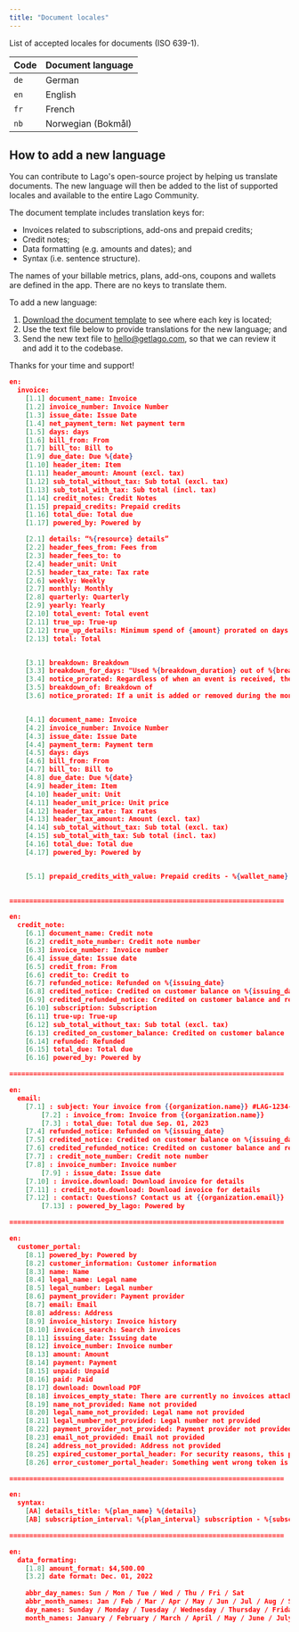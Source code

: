 ```yaml
---
title: "Document locales"
---
```


List of accepted locales for documents (ISO 639-1).

| Code | Document language |
|--|--|
| `de` | German |
| `en` | English |
| `fr` | French |
| `nb` | Norwegian (Bokmål) |

## How to add a new language

You can contribute to Lago's open-source project by helping us translate documents. The new language will then be added to the list of supported locales and available to the entire Lago Community.

The document template includes translation keys for:
- Invoices related to subscriptions, add-ons and prepaid credits;
- Credit notes;
- Data formatting (e.g. amounts and dates); and
- Syntax (i.e. sentence structure).

<Info>
The names of your billable metrics, plans, add-ons, coupons and wallets are defined in the app. There are no keys to translate them.
</Info>

To add a new language:
1. [Download the document template](https://uploads-ssl.webflow.com/635119506e36baf5c267fecd/64d563fb065f76976cf7e3e5_locales-doc-template.pdf) to see where each key is located;
2. Use the text file below to provide translations for the new language; and
3. Send the new text file to [hello@getlago.com](mailto:hello@getlago.com), so that we can review it and add it to the codebase.


Thanks for your time and support!

```json
en:
  invoice:
    [1.1] document_name: Invoice
    [1.2] invoice_number: Invoice Number
    [1.3] issue_date: Issue Date
    [1.4] net_payment_term: Net payment term
    [1.5] days: days
    [1.6] bill_from: From
    [1.7] bill_to: Bill to
    [1.9] due_date: Due %{date}
    [1.10] header_item: Item
    [1.11] header_amount: Amount (excl. tax)
    [1.12] sub_total_without_tax: Sub total (excl. tax)
    [1.13] sub_total_with_tax: Sub total (incl. tax)
    [1.14] credit_notes: Credit Notes
    [1.15] prepaid_credits: Prepaid credits
    [1.16] total_due: Total due
    [1.17] powered_by: Powered by

    [2.1] details: “%{resource} details”
    [2.2] header_fees_from: Fees from
    [2.3] header_fees_to: to
    [2.4] header_unit: Unit
    [2.5] header_tax_rate: Tax rate
    [2.6] weekly: Weekly
    [2.7] monthly: Monthly
    [2.8] quarterly: Quarterly
    [2.9] yearly: Yearly
    [2.10] total_event: Total event
    [2.11] true_up: True-up
    [2.12] true_up_details: Minimum spend of {amount} prorated on days of usage
    [2.13] total: Total


    [3.1] breakdown: Breakdown
    [3.3] breakdown_for_days: "Used %{breakdown_duration} out of %{breakdown_total_duration} days"
    [3.4] notice_prorated: Regardless of when an event is received, the unit is not prorated, we charge the full price.
    [3.5] breakdown_of: Breakdown of
    [3.6] notice_prorated: If a unit is added or removed during the monthly plan, we calculate the prorated price based on the ratio of days remaining or used to the total number of days in the plan. For instance, if 15 days are left in the plan, we multiply the price by 15/31, and if a unit was used for 10 days, we multiply the price by 10/31.


    [4.1] document_name: Invoice
    [4.2] invoice_number: Invoice Number
    [4.3] issue_date: Issue Date
    [4.4] payment_term: Payment term
    [4.5] days: days
    [4.6] bill_from: From
    [4.7] bill_to: Bill to
    [4.8] due_date: Due %{date}
    [4.9] header_item: Item
    [4.10] header_unit: Unit
    [4.11] header_unit_price: Unit price
    [4.12] header_tax_rate: Tax rates
    [4.13] header_tax_amount: Amount (excl. tax)
    [4.14] sub_total_without_tax: Sub total (excl. tax)
    [4.15] sub_total_with_tax: Sub total (incl. tax)
    [4.16] total_due: Total due
    [4.17] powered_by: Powered by


    [5.1] prepaid_credits_with_value: Prepaid credits - %{wallet_name}
    

=====================================================================

en:
  credit_note:
    [6.1] document_name: Credit note
    [6.2] credit_note_number: Credit note number
    [6.3] invoice_number: Invoice number
    [6.4] issue_date: Issue date
    [6.5] credit_from: From
    [6.6] credit_to: Credit to
    [6.7] refunded_notice: Refunded on %{issuing_date}
    [6.8] credited_notice: Credited on customer balance on %{issuing_date}
    [6.9] credited_refunded_notice: Credited on customer balance and refunded on %{issuing_date}
    [6.10] subscription: Subscription
    [6.11] true-up: True-up
    [6.12] sub_total_without_tax: Sub total (excl. tax)
    [6.13] credited_on_customer_balance: Credited on customer balance
    [6.14] refunded: Refunded
    [6.15] total_due: Total due
    [6.16] powered_by: Powered by

=====================================================================

en:
  email:
    [7.1] : subject: Your invoice from {{organization.name}} #LAG-1234-567-981
		[7.2] : invoice_from: Invoice from {{organization.name}}
		[7.3] : total_due: Total due Sep. 01, 2023
    [7.4] refunded_notice: Refunded on %{issuing_date}
    [7.5] credited_notice: Credited on customer balance on %{issuing_date}
    [7.6] credited_refunded_notice: Credited on customer balance and refunded on %{issuing_date}
    [7.7] : credit_note_number: Credit note number
    [7.8] : invoice_number: Invoice number
		[7.9] : issue_date: Issue date
    [7.10] : invoice.download: Download invoice for details
    [7.11] : credit_note.download: Download invoice for details
    [7.12] : contact: Questions? Contact us at {{organization.email}}
		[7.13] : powered_by_lago: Powered by

=====================================================================

en:
  customer_portal:
    [8.1] powered_by: Powered by
    [8.2] customer_information: Customer information
    [8.3] name: Name
    [8.4] legal_name: Legal name
    [8.5] legal_number: Legal number
    [8.6] payment_provider: Payment provider
    [8.7] email: Email
    [8.8] address: Address
    [8.9] invoice_history: Invoice history
    [8.10] invoices_search: Search invoices
    [8.11] issuing_date: Issuing date
    [8.12] invoice_number: Invoice number
    [8.13] amount: Amount
    [8.14] payment: Payment 
    [8.15] unpaid: Unpaid
    [8.16] paid: Paid
    [8.17] download: Download PDF
    [8.18] invoices_empty_state: There are currently no invoices attached to this customer. Please check back later, or contact us if you notice any issues.
    [8.19] name_not_provided: Name not provided
    [8.20] legal_name_not_provided: Legal name not provided
    [8.21] legal_number_not_provided: Legal number not provided
    [8.22] payment_provider_not_provided: Payment provider not provided
    [8.23] email_not_provided: Email not provided
    [8.24] address_not_provided: Address not provided
    [8.25] expired_customer_portal_header: For security reasons, this page has expired
    [8.26] error_customer_portal_header: Something went wrong token is invalid or has expired

=====================================================================

en:
  syntax:
    [AA] details_title: %{plan_name} %{details}
    [AB] subscription_interval: %{plan_interval} subscription - %{subscription_name}

=====================================================================

en:
  data_formating:
    [1.8] amount_format: $4,500.00
    [3.2] date format: Dec. 01, 2022
    
    abbr_day_names: Sun / Mon / Tue / Wed / Thu / Fri / Sat
    abbr_month_names: Jan / Feb / Mar / Apr / May / Jun / Jul / Aug / Sep / Oct / Nov / Dec
    day_names: Sunday / Monday / Tuesday / Wednesday / Thursday / Friday / Saturday
    month_names: January / February / March / April / May / June / July / August / September / October / November / December
```